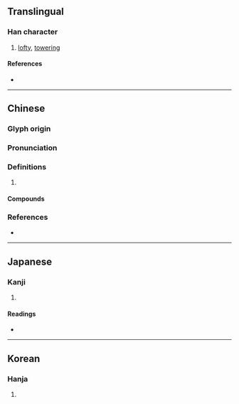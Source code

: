 {{character info/new}}
{{also|崟|嵚}}
==Translingual==

===Han character===
{{Han char|rn=46|rad=山|as=12|sn=15|four=22182|canj=UCNO|ids=⿱山欽}}

# [[lofty]], [[towering]]

====References====
* {{Han ref|kx=0319.320|dkj=08464|dj=0619.380|hdz=10798.120|uh=5D94|ud=23956|bh=BC6B|bd=48235}}

----

==Chinese==
{{zh-forms|s=嵚}}

===Glyph origin===
{{Han etym}}

===Pronunciation===
{{zh-pron
|m=qīn
|c=jam1
|mc=y
|oc=y
|cat=
}}

===Definitions===
{{zh-hanzi}}

# {{rfdef|zh}}

====Compounds====
{{zh-der|嶔崎歷落|嶔岑|嶔然|嶔崟|嶔崎磊落|嶇嶔|嶔崎|欹嶔歷落}}

===References===
* {{R:twedu|B00890}}

----

==Japanese==

===Kanji===
{{ja-kanji|grade=|rs=山12}}

# {{defn|lang=ja|sort=山12}}

====Readings====
* {{ja-readings|on=[[きん]] (kin), [[こん]] (kon), [[けん]] (ken), [[かん]] (kan)|kun=[[けわしいさま]] (kewashiisama)}}

----

==Korean==

===Hanja===
{{ko-hanja|hangeul=금|rv=geum|mr=kŭm}}

# {{defn|lang=ko|sort=山12}}